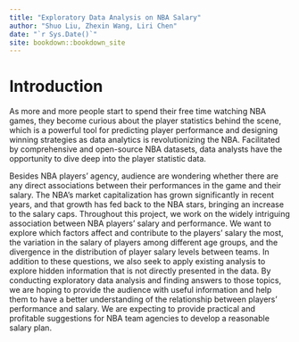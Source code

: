 ```yaml
--- 
title: "Exploratory Data Analysis on NBA Salary"
author: "Shuo Liu, Zhexin Wang, Liri Chen"
date: "`r Sys.Date()`"
site: bookdown::bookdown_site
---
```


# Introduction

As more and more people start to spend their free time watching NBA games, they become curious about the player statistics behind the scene, which is a powerful tool for predicting player performance and designing winning strategies as data analytics is revolutionizing the NBA. Facilitated by comprehensive and open-source NBA datasets, data analysts have the opportunity to dive deep into the player statistic data. 

Besides NBA players’ agency, audience are wondering whether there are any direct associations between their performances in the game and their salary. The NBA's market capitalization has grown significantly in recent years, and that growth has fed back to the NBA stars, bringing an increase to the salary caps. Throughout this project, we work on the widely intriguing association between NBA players’ salary and performance. We want to explore which factors affect and contribute to the players’ salary the most, the variation in the salary of players among different age groups, and the divergence in the distribution of player salary levels between teams. In addition to these questions, we also seek to apply existing analysis to explore hidden information that is not directly presented in the data. By conducting exploratory data analysis and finding answers to those topics, we are hoping to provide the audience with useful information and help them to have a better understanding of the relationship between players’ performance and salary. We are expecting to provide practical and profitable suggestions for NBA team agencies to develop a reasonable salary plan.